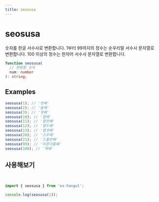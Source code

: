 ```yaml
---
title: seosusa
---
```



# seosusa

숫자를 한글 서수사로 변환합니다.
1부터 99까지의 정수는 순우리말 서수사 문자열로 변환합니다.
100 이상의 정수는 한자어 서수사 문자열로 변환합니다.

```typescript
function seosusa(
  // 변환할 숫자
  num: number
): string;
```

## Examples

```typescript
seosusa(1); // '첫째'
seosusa(2); // '둘째'
seosusa(3); // '셋째'
seosusa(10); // '열째'
seosusa(11); // '열한째'
seosusa(12); // '열두째'
seosusa(13); // '열셋째'
seosusa(20); // '스무째'
seosusa(21); // '스물한째'
seosusa(99); // '아흔아홉째'
seosusa(100); // '백째'
```

## 사용해보기

<br />

<Sandpack>

```ts index.ts
import { seosusa } from 'es-hangul';

console.log(seosusa(1));
```

</Sandpack>
